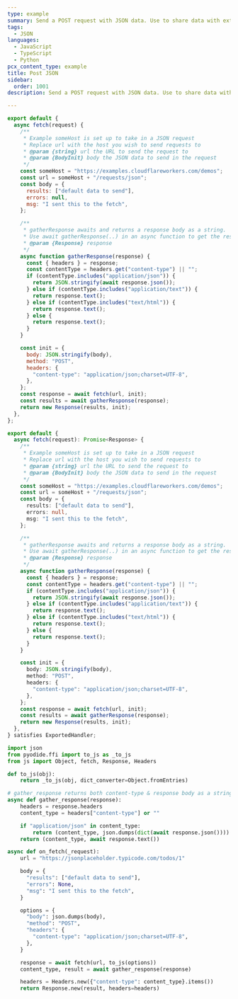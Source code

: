 ```yaml
---
type: example
summary: Send a POST request with JSON data. Use to share data with external servers.
tags:
  - JSON
languages:
  - JavaScript
  - TypeScript
  - Python
pcx_content_type: example
title: Post JSON
sidebar:
  order: 1001
description: Send a POST request with JSON data. Use to share data with external servers.

---
```



<Tabs> <TabItem label="JavaScript" icon="seti:javascript">

```js
export default {
  async fetch(request) {
    /**
     * Example someHost is set up to take in a JSON request
     * Replace url with the host you wish to send requests to
     * @param {string} url the URL to send the request to
     * @param {BodyInit} body the JSON data to send in the request
     */
    const someHost = "https://examples.cloudflareworkers.com/demos";
    const url = someHost + "/requests/json";
    const body = {
      results: ["default data to send"],
      errors: null,
      msg: "I sent this to the fetch",
    };

    /**
     * gatherResponse awaits and returns a response body as a string.
     * Use await gatherResponse(..) in an async function to get the response body
     * @param {Response} response
     */
    async function gatherResponse(response) {
      const { headers } = response;
      const contentType = headers.get("content-type") || "";
      if (contentType.includes("application/json")) {
        return JSON.stringify(await response.json());
      } else if (contentType.includes("application/text")) {
        return response.text();
      } else if (contentType.includes("text/html")) {
        return response.text();
      } else {
        return response.text();
      }
    }

    const init = {
      body: JSON.stringify(body),
      method: "POST",
      headers: {
        "content-type": "application/json;charset=UTF-8",
      },
    };
    const response = await fetch(url, init);
    const results = await gatherResponse(response);
    return new Response(results, init);
  },
};
```

</TabItem> <TabItem label="TypeScript" icon="seti:typescript">

```ts
export default {
  async fetch(request): Promise<Response> {
    /**
     * Example someHost is set up to take in a JSON request
     * Replace url with the host you wish to send requests to
     * @param {string} url the URL to send the request to
     * @param {BodyInit} body the JSON data to send in the request
     */
    const someHost = "https://examples.cloudflareworkers.com/demos";
    const url = someHost + "/requests/json";
    const body = {
      results: ["default data to send"],
      errors: null,
      msg: "I sent this to the fetch",
    };

    /**
     * gatherResponse awaits and returns a response body as a string.
     * Use await gatherResponse(..) in an async function to get the response body
     * @param {Response} response
     */
    async function gatherResponse(response) {
      const { headers } = response;
      const contentType = headers.get("content-type") || "";
      if (contentType.includes("application/json")) {
        return JSON.stringify(await response.json());
      } else if (contentType.includes("application/text")) {
        return response.text();
      } else if (contentType.includes("text/html")) {
        return response.text();
      } else {
        return response.text();
      }
    }

    const init = {
      body: JSON.stringify(body),
      method: "POST",
      headers: {
        "content-type": "application/json;charset=UTF-8",
      },
    };
    const response = await fetch(url, init);
    const results = await gatherResponse(response);
    return new Response(results, init);
  },
} satisfies ExportedHandler;
```

</TabItem> <TabItem label="Python" icon="seti:python">

```py
import json
from pyodide.ffi import to_js as _to_js
from js import Object, fetch, Response, Headers

def to_js(obj):
    return _to_js(obj, dict_converter=Object.fromEntries)

# gather_response returns both content-type & response body as a string
async def gather_response(response):
    headers = response.headers
    content_type = headers["content-type"] or ""

    if "application/json" in content_type:
        return (content_type, json.dumps(dict(await response.json())))
    return (content_type, await response.text())

async def on_fetch(_request):
    url = "https://jsonplaceholder.typicode.com/todos/1"

    body = {
      "results": ["default data to send"],
      "errors": None,
      "msg": "I sent this to the fetch",
    }

    options = {
      "body": json.dumps(body),
      "method": "POST",
      "headers": {
        "content-type": "application/json;charset=UTF-8",
      },
    }

    response = await fetch(url, to_js(options))
    content_type, result = await gather_response(response)

    headers = Headers.new({"content-type": content_type}.items())
    return Response.new(result, headers=headers)
```

</TabItem> </Tabs>
